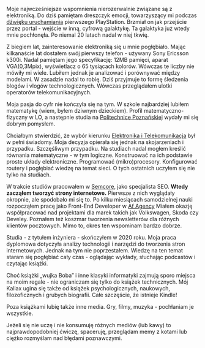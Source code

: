 Moje najwcześniejsze wspomnienia nierozerwalnie związane są z elektroniką. Do dziś pamiętam dreszczyk emocji, towarzyszący mi podczas [dźwięku uruchamiania](https://youtu.be/uAZokuOXfu0) pierwszego PlayStation. Brzmiał on jak przejście przez portal - wejście w inną, cyfrową galaktykę. Ta galaktyka już wtedy mnie pochłonęła. Po niemal 20 latach nadal w niej tkwię.

Z biegiem lat, zainteresowanie elektroniką się u mnie pogłębiało. Mając kilkanaście lat dostałem swój pierwszy telefon - używany Sony Ericsson k300i. Nadal pamiętam jego specyfikację: 12MB pamięci, aparat VGA(0,3Mpix), wyświetlacz o 65 tysiącach kolorów. Wówczas te liczby nie mówiły mi wiele. Lubiłem jednak je analizować i porównywać między modelami. W zasadzie nadal to robię. Dziś przyjmuje to formę śledzenia blogów i vlogów technologicznych.
Wówczas przeglądałem ulotki operatorów telekomunikacyjnych.

Moja pasja do cyfr nie kończyła się na tym. W szkole najbardziej lubiłem matematykę (wiem, byłem dziwnym dzieckiem). Profil matematyczno-fizyczny w LO, a następnie studia na [Politechnice Poznańskiej](https://www.put.poznan.pl) wydały mi się dobrym pomysłem.

Chciałbym stwierdzić, że wybór kierunku [Elektronika i Telekomunikacja](https://www.put.poznan.pl/kierunek/elektronika-i-telekomunikacja) był w pełni świadomy. Moja decyzja opierała się jednak na skojarzeniach i przypadku. Szczęśliwym przypadku. Na studiach nadal mogłem kreślić równania matematyczne - w tym logiczne. Konstruować na ich podstawie proste układy elektroniczne. Programować (mikro)procesory. Konfigurować routery i pogłębiać wiedzę na temat sieci. O tych ostatnich uczyłem się nie tylko na studiach.

W trakcie studiów pracowałem w [Semcore](https://semcore.pl/), jako specjalista SEO. **Wtedy zacząłem tworzyć strony internetowe.** Pierwsze z nich wyglądały okropnie, ale spodobało mi się to. Po kilku miesiącach samodzielnej nauki rozpocząłem pracę jako Front-End Developer w [Af Agency](https://af.agency/) Miałem okazję współpracować nad projektami dla marek takich jak Volkswagen, Skoda czy Develey. Poznałem też koszmar tworzenia newsletterów dla różnych klientów pocztowych. Mimo to, okres ten wspominam bardzo dobrze.

Studia - z tytułem inżyniera - skończyłem w 2020 roku. Moja praca dyplomowa dotyczyła analizy technologii i narzędzi do tworzenia stron internetowych. Jednak na tym nie poprzestałem. Wiedzę na ten temat staram się pogłębiać cały czas - oglądając wykłady, słuchając podcastów i czytając książki.

Choć książki „wujka Boba” i inne klasyki informatyki zajmują sporo miejsca na moim regale - nie ograniczam się tylko do książek technicznych. Mój Kallax ugina się także od książek psychologicznych, naukowych, filozoficznych i grubych biografii. Całe szczęście, że istnieje Kindle!

Poza książkami lubię także inne media. Gry, filmy, muzyka - pochłaniam je wszystkie.

Jeżeli się nie uczę i nie konsumuję różnych mediów (lub kawy) to najprawdopodobniej ćwiczę, spaceruję, przeglądam memy z kotami lub ciężko rozmyślam nad błędami poznawczymi.
